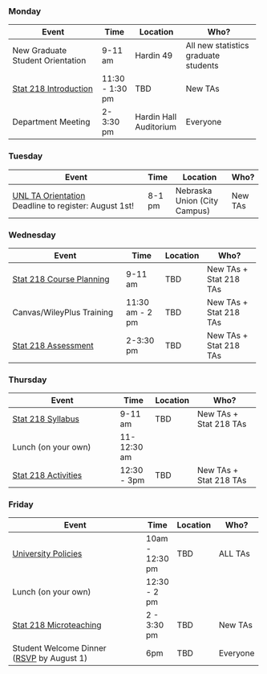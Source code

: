 ::: {.callout-tip .column-page}
### Monday

+----------------------------------------------+-----------------+------------------------+--------------------------------------+
| Event                                        | Time            | Location               | Who?                                 |
+==============================================+=================+========================+======================================+
| New Graduate Student Orientation             | 9-11 am         | Hardin 49              | All new statistics graduate students |
+----------------------------------------------+-----------------+------------------------+--------------------------------------+
| [Stat 218 Introduction](01-introduction.qmd) | 11:30 - 1:30 pm | TBD                    | New TAs                              |
+----------------------------------------------+-----------------+------------------------+--------------------------------------+
| Department Meeting                           | 2-3:30 pm       | Hardin Hall Auditorium | Everyone                             |
+----------------------------------------------+-----------------+------------------------+--------------------------------------+
:::

::: {.callout-tip .column-page}
### Tuesday

+------------------------------------------------------------------------------+----------+------------------------------+----------+
| Event                                                                        | Time     | Location                     | Who?     |
+==============================================================================+==========+==============================+==========+
| [UNL TA Orientation](https://events.unl.edu/gradstudies/2022/08/16/165120/)\ | 8-1 pm   | Nebraska Union (City Campus) | New TAs  |
| Deadline to register: August 1st!                                            |          |                              |          |
+------------------------------------------------------------------------------+----------+------------------------------+----------+
:::

::: {.callout-tip .column-page}
### Wednesday

+----------------------------------------------------+-----------------+------------+------------------------+
| Event                                              | Time            | Location   | Who?                   |
+====================================================+=================+============+========================+
| [Stat 218 Course Planning](02-course-planning.qmd) | 9-11 am         | TBD        | New TAs + Stat 218 TAs |
+----------------------------------------------------+-----------------+------------+------------------------+
| Canvas/WileyPlus Training                          | 11:30 am - 2 pm | TBD        | New TAs + Stat 218 TAs |
+----------------------------------------------------+-----------------+------------+------------------------+
| [Stat 218 Assessment](03-assessment.qmd)           | 2-3:30 pm       | TBD        | New TAs + Stat 218 TAs |
+----------------------------------------------------+-----------------+------------+------------------------+
:::

::: {.callout-tip .column-page}
### Thursday

+------------------------------------------+-------------+-------------+------------------------+
| Event                                    | Time        | Location    | Who?                   |
+==========================================+=============+=============+========================+
| [Stat 218 Syllabus](04-syllabus.qmd)     | 9-11 am     | TBD         | New TAs + Stat 218 TAs |
+------------------------------------------+-------------+-------------+------------------------+
| Lunch (on your own)                      | 11-12:30 am |             |                        |
+------------------------------------------+-------------+-------------+------------------------+
| [Stat 218 Activities](06-activities.qmd) | 12:30 - 3pm | TBD         | New TAs + Stat 218 TAs |
+------------------------------------------+-------------+-------------+------------------------+
:::

::: {.callout-tip .column-page}
### Friday

+---------------------------------------------------------------------------------------------------------------------------+------------------+-----------+-----------+
| Event                                                                                                                     | Time             | Location  | Who?      |
+===========================================================================================================================+==================+===========+===========+
| [University Policies](05-policies.qmd)                                                                                    | 10am - 12:30 pm  | TBD       | ALL TAs   |
+---------------------------------------------------------------------------------------------------------------------------+------------------+-----------+-----------+
| Lunch (on your own)                                                                                                       | 12:30 - 2 pm     |           |           |
+---------------------------------------------------------------------------------------------------------------------------+------------------+-----------+-----------+
| [Stat 218 Microteaching](07-microteaching.qmd)                                                                            | 2 - 3:30 pm      | TBD       | New TAs   |
+---------------------------------------------------------------------------------------------------------------------------+------------------+-----------+-----------+
| Student Welcome Dinner\                                                                                                   | 6pm              | TBD       | Everyone  |
| ([RSVP](https://docs.google.com/forms/d/e/1FAIpQLSeq9MelnThsovox3cRawsbP_DbxtKqoZFme0hOMNtt7VYq0cw/viewform) by August 1) |                  |           |           |
+---------------------------------------------------------------------------------------------------------------------------+------------------+-----------+-----------+
:::
